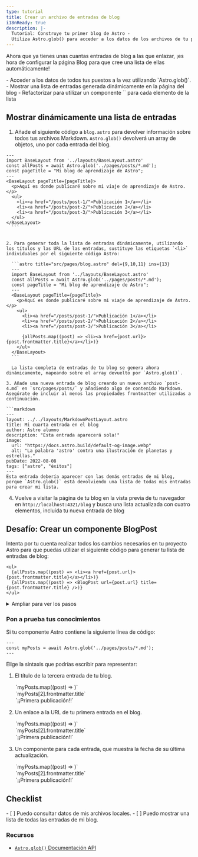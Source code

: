 ```yaml
---
type: tutorial
title: Crear un archivo de entradas de blog
i18nReady: true
description: |-
  Tutorial: Construye tu primer blog de Astro -
  Utiliza Astro.glob() para acceder a los datos de los archivos de tu proyecto
---
```




Ahora que ya tienes unas cuantas entradas de blog a las que enlazar, ¡es hora de configurar la página Blog para que cree una lista de ellas automáticamente!

<PreCheck>
  - Acceder a los datos de todos tus puestos a la vez utilizando `Astro.glob()`.
  - Mostrar una lista de entradas generada dinámicamente en la página del blog
  - Refactorizar para utilizar un componente `<BlogPost />` para cada elemento de la lista
</PreCheck>

## Mostrar dinámicamente una lista de entradas

1. Añade el siguiente código a `blog.astro` para devolver información sobre todos tus archivos Markdown. `Astro.glob()` devolverá un array de objetos, uno por cada entrada del blog.

  ```astro title="src/pages/blog.astro" ins={3}
  ---
  import BaseLayout from '../layouts/BaseLayout.astro'
  const allPosts = await Astro.glob('../pages/posts/*.md');
  const pageTitle = "Mi blog de aprendizaje de Astro";
  ---
  <BaseLayout pageTitle={pageTitle}>
    <p>Aquí es donde publicaré sobre mi viaje de aprendizaje de Astro.</p>
    <ul>
      <li><a href="/posts/post-1/">Publicación 1</a></li>
      <li><a href="/posts/post-2/">Publicación 2</a></li>
      <li><a href="/posts/post-3/">Publicación 3</a></li>
    </ul>
  </BaseLayout>
    ```


2. Para generar toda la lista de entradas dinámicamente, utilizando los títulos y las URL de las entradas, sustituye las etiquetas `<li>` individuales por el siguiente código Astro:

    ```astro title="src/pages/blog.astro" del={9,10,11} ins={13}
    ---
    import BaseLayout from '../layouts/BaseLayout.astro'
    const allPosts = await Astro.glob('../pages/posts/*.md');
    const pageTitle = "Mi blog de aprendizaje de Astro";
    ---
    <BaseLayout pageTitle={pageTitle}>
      <p>Aquí es donde publicaré sobre mi viaje de aprendizaje de Astro.</p>
      <ul>
        <li><a href="/posts/post-1/">Publicación 1</a></li>
        <li><a href="/posts/post-2/">Publicación 2</a></li>
        <li><a href="/posts/post-3/">Publicación 3</a></li>

        {allPosts.map((post) => <li><a href={post.url}>{post.frontmatter.title}</a></li>)}
      </ul>
    </BaseLayout>
    ```

    La lista completa de entradas de tu blog se genera ahora dinámicamente, mapeando sobre el array devuelto por `Astro.glob()`.

3. Añade una nueva entrada de blog creando un nuevo archivo `post-4.md` en `src/pages/posts/` y añadiendo algo de contenido Markdown. Asegúrate de incluir al menos las propiedades frontmatter utilizadas a continuación.

  ```markdown
  ---
  layout: ../../layouts/MarkdownPostLayout.astro
  title: Mi cuarta entrada en el blog
  author: Astro alumno
  description: "Esta entrada aparecerá sola!"
  image: 
    url: "https://docs.astro.build/default-og-image.webp"
    alt: "La palabra 'astro' contra una ilustración de planetas y estrellas."
  pubDate: 2022-08-08
  tags: ["astro", "éxitos"]
  ---
  Esta entrada debería aparecer con las demás entradas de mi blog, porque `Astro.glob()` está devolviendo una lista de todas mis entradas para crear mi lista.
  ```

4. Vuelve a visitar la página de tu blog en la vista previa de tu navegador en `http://localhost:4321/blog` y busca una lista actualizada con cuatro elementos, incluida tu nueva entrada de blog

<Box icon="puzzle-piece">

## Desafío: Crear un componente BlogPost

Intenta por tu cuenta realizar todos los cambios necesarios en tu proyecto Astro para que puedas utilizar el siguiente código para generar tu lista de entradas de blog:

```astro title="src/pages/blog.astro" del={2} ins={3}
<ul>
  {allPosts.map((post) => <li><a href={post.url}>{post.frontmatter.title}</a></li>)}
  {allPosts.map((post) => <BlogPost url={post.url} title={post.frontmatter.title} />)}
</ul>
```

<details>
<summary>Ampliar para ver los pasos</summary>

1. Crear un nuevo componente en `src/components/`.

    <details>
    <summary>Mostrar el nombre del archivo</summary>
    ```
    BlogPost.astro
    ```
    </details>

2. Escribe la línea de código en tu componente para que pueda recibir un `title` y una `url` como `Astro.props`.

    <details>
    <summary>Mostrar el código</summary>
    ```astro
    ---
    // src/components/BlogPost.astro
    const { title, url } = Astro.props;
    ---
    ```
    </details>

3. Añade la plantilla utilizada para crear cada elemento de la lista de entradas de tu blog.

    <details>
    <summary>Mostrar el código</summary>
    ```astro
    <!-- src/components/BlogPost.astro -->
    <li><a href={url}>{title}</a></li>
    ```
    </details>

4. Importa el nuevo componente a tu página Blog.

    <details>
    <summary>Mostrar el código</summary>
    ```astro title="src/pages/blog.astro" ins={3}
    ---
    import BaseLayout from '../layouts/BaseLayout.astro';
    import BlogPost from '../components/BlogPost.astro';
    const allPosts = await Astro.glob('../pages/posts/*.md');
    const pageTitle = "My Astro Learning Blog";
    ---
    ```
    </details>

5. Compruébalo tu mismo: mira el código del componente terminado.

    <details>
    <summary>Mostrar el código</summary>
    ```astro title="src/components/BlogPost.astro"
    ---
    const { title, url } = Astro.props
    ---
    <li><a href={url}>{title}</a></li>
    ```
    ```astro title="src/pages/blog.astro" ins={3,10}
    ---
    import BaseLayout from '../layouts/BaseLayout.astro';
    import BlogPost from '../components/BlogPost.astro';
    const allPosts = await Astro.glob('../pages/posts/*.md');
    const pageTitle = "My Astro Learning Blog"
    ---
    <BaseLayout pageTitle={pageTitle}>
      <p>Aquí es donde publicaré sobre mi viaje de aprendizaje de Astro.</p>
      <ul>
        {allPosts.map((post) => <BlogPost url={post.url} title={post.frontmatter.title} />)}
      </ul>
    </BaseLayout>
    ```
    </details>
</details>
</Box>



<Box icon="question-mark">

### Pon a prueba tus conocimientos

Si tu componente Astro contiene la siguiente línea de código: 

```astro
---
const myPosts = await Astro.glob('../pages/posts/*.md');
---
```

Elige la sintaxis que podrías escribir para representar:

1. El título de la tercera entrada de tu blog.  

    <MultipleChoice>
      <Option>
        `myPosts.map((post) => <LastUpdated date={post.frontmatter.pubDate} />)`
      </Option>
      <Option isCorrect>
        `myPosts[2].frontmatter.title`
      </Option>
      <Option>
        `<a href={myPosts[0].url}>¡¡Primera publicación!!</a>`
      </Option>
    </MultipleChoice>

2. Un enlace a la URL de tu primera entrada en el blog. 

    <MultipleChoice>
      <Option>
        `myPosts.map((post) => <LastUpdated date={post.frontmatter.pubDate} />)`
      </Option>
      <Option>
        `myPosts[2].frontmatter.title`
      </Option>
      <Option isCorrect>
        `<a href={myPosts[0].url}>¡¡Primera publicación!!</a>`
      </Option>
    </MultipleChoice>

3. Un componente para cada entrada, que muestra la fecha de su última actualización.

    <MultipleChoice>
      <Option isCorrect>
        `myPosts.map((post) => <LastUpdated date={post.frontmatter.pubDate} />)`
      </Option>
      <Option>
        `myPosts[2].frontmatter.title`
      </Option>
      <Option>
        `<a href={myPosts[0].url}>¡¡Primera publicación!!</a>`
      </Option>
    </MultipleChoice>

</Box>

## Checklist

<Box icon="check-list">

<Checklist>
- [ ] Puedo consultar datos de mis archivos locales.
- [ ] Puedo mostrar una lista de todas las entradas de mi blog.
</Checklist>
</Box>

### Recursos

- [`Astro.glob()` Documentación API](/es/reference/api-reference/#astroglob)
